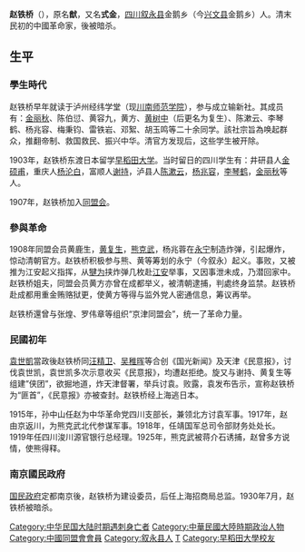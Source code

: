 {{unreferenced|time=2009-05-21T05:38:24+00:00}}
{{Infobox Officeholder
|姓名=趙鐵橋
|圖像=File:趙鐵橋.jpg
|圖像大小=200px
|圖像說明=  
| 性別     = 
| 字       = 
| 號       = 
| 別名     = 
| 出生名   = 
| 出生日期 = 
| 出生地點 = 
| 逝世日期 = 
| 逝世地點 = 
| 死因     = 
| 墓地     = 
| 墓地座標 = 
| 籍貫     = 
| 國籍     = 
| 公民權   = 
| 政黨     = 
| 其他政黨 = 
| 身高     = 
| 配偶     = 
| 伴侶     = 
| 兒女     = 
| 父母     = 
| 親屬     = 
| 居住地   = 
| 學歷     = 
| 母校     = 
| 職業     = 
| 專業     = 
| 知名原因 = 
| 著作     = 
| 宗教信仰 = 
| 獲獎     = 
| 簽名     = 
| 腳註     = 
}}
'''赵铁桥'''（{{bd|1886年||1930年|catIdx=Z赵}}），原名'''猷'''，又名'''式金'''，[[四川|四川]][[叙永县|叙永县]]金鹅乡（今[[兴文县|兴文县]]金鹅乡）人。清末民初的中國革命家，後被暗杀。
==生平==
===學生時代===
赵铁桥早年就读于泸州经纬学堂（现[[川南师范学院|川南师范学院]]），参与成立输新社。其成员有：[[金丽秋|金丽秋]]、陈伯愆、黄容九，黄方、[[黄复生|黄树中]]（后更名为复生）、陈漱云、李琴鹤、杨兆容、梅秉钧、雷铁岩、邓絮、胡玉鸣等二十余同学。該社宗旨為唤起群众，推翻帝制、救国救民、振兴中华。清官方发现后，这些学生被开除。

1903年，赵铁桥东渡日本留学[[早稻田大学|早稻田大学]]。当时留日的四川学生有：井研县人[[金硕甫|金硕甫]]，重庆人[[杨沦白|杨沦白]]，富顺人[[谢持|谢持]]，泸县人[[陈漱云|陈漱云]]，[[杨兆容|杨兆容]]，[[李琴鹤|李琴鹤]]，[[金丽秋|金丽秋]]等人。

1907年，赵铁桥加入[[同盟会|同盟会]]。

===參與革命===
1908年同盟会员黄鹿生，[[黄复生|黄复生]]，[[熊克武|熊克武]]，杨兆蓉在[[永宁|永宁]]制造炸弹，引起爆炸，惊动清朝官方。赵铁桥积极参与熊、黄等筹划的永宁（今叙永）起义。事败，又被推为江安起义指挥，从[[犍为|犍为]]挟炸弹几枚赴[[江安|江安]]举事，又因事泄未成，乃潜回家中。赵铁桥姐夫，同盟会员黄方亦曾在成都举义，被清朝逮捕，判處终身监禁。赵铁桥赴成都用重金贿赂狱更，使黄方等得与监外党人密通信息，筹议再举。

赵铁桥還曾与张煌、罗伟章等组织“京津同盟会”，统一了革命力量。

===民國初年===
[[袁世凱|袁世凱]]當政後赵铁桥同[[汪精卫|汪精卫]]、[[吴稚晖|吴稚晖]]等合创《国光新闻》及天津《民意报》，讨伐袁世凯，袁世凯多次示意收买《民意报》，均遭赵拒绝。旋又与谢持、黄复生等组建”侠团”，欲掘地道，炸天津督署，举兵讨袁。败露，袁发布告示，宣称赵铁桥为“匪首”，《民意报》亦被查封。赵铁桥经上海逃日本。

1915年，孙中山任赵为中华革命党四川支部长，兼领北方讨袁军事。1917年，赵由京返川，为熊克武北代参谋军事。1918年，任靖国军总司令部财务处处长。1919年任四川浚川源官银行总经理。1925年，熊克武被蒋介石诱捕，赵曾多方说情，使熊得释。

===南京國民政府===
[[国民政府|国民政府]]定都南京後，赵铁桥为建设委员，后任上海招商局总监。1930年7月，赵铁桥被暗杀。

{{DEFAULTSORT:Zhao Tieqiao}}

[[Category:中华民国大陆时期遇刺身亡者|Category:中华民国大陆时期遇刺身亡者]]
[[Category:中華民國大陸時期政治人物|Category:中華民國大陸時期政治人物]]
[[Category:中國同盟會會員|Category:中國同盟會會員]]
[[Category:叙永县人|Category:叙永县人]]
[[Category:趙姓|T]]
[[Category:早稻田大學校友|Category:早稻田大學校友]]